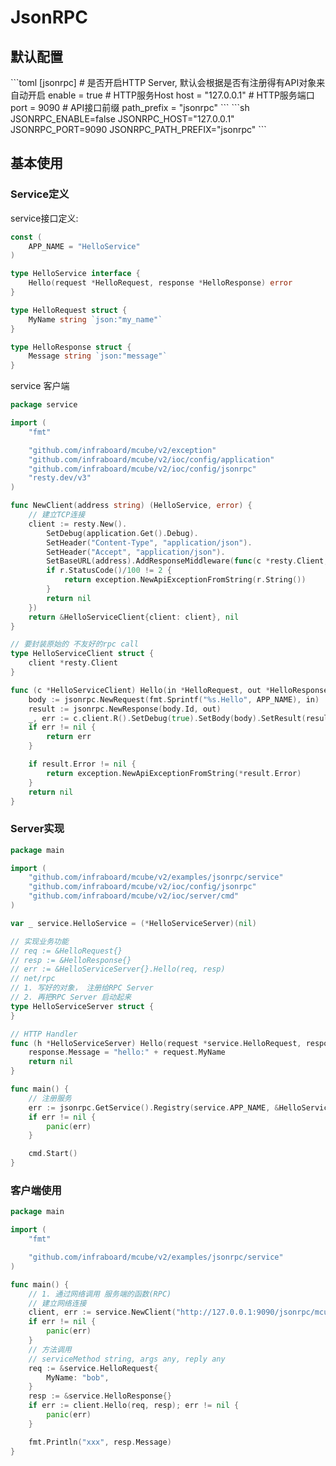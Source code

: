 
# JsonRPC

##  默认配置

<Tabs>
  <Tab label="toml">
```toml
[jsonrpc]
  # 是否开启HTTP Server, 默认会根据是否有注册得有API对象来自动开启
  enable = true
  # HTTP服务Host
  host = "127.0.0.1"
  # HTTP服务端口
  port = 9090
  # API接口前缀
  path_prefix = "jsonrpc"
```
  </Tab>
  <Tab label="env">
```sh
JSONRPC_ENABLE=false
JSONRPC_HOST="127.0.0.1"
JSONRPC_PORT=9090
JSONRPC_PATH_PREFIX="jsonrpc"
```
</Tab>
</Tabs>

## 基本使用

### Service定义

service接口定义:
```go
const (
	APP_NAME = "HelloService"
)

type HelloService interface {
	Hello(request *HelloRequest, response *HelloResponse) error
}

type HelloRequest struct {
	MyName string `json:"my_name"`
}

type HelloResponse struct {
	Message string `json:"message"`
}
```

service 客户端
```go
package service

import (
	"fmt"

	"github.com/infraboard/mcube/v2/exception"
	"github.com/infraboard/mcube/v2/ioc/config/application"
	"github.com/infraboard/mcube/v2/ioc/config/jsonrpc"
	"resty.dev/v3"
)

func NewClient(address string) (HelloService, error) {
	// 建立TCP连接
	client := resty.New().
		SetDebug(application.Get().Debug).
		SetHeader("Content-Type", "application/json").
		SetHeader("Accept", "application/json").
		SetBaseURL(address).AddResponseMiddleware(func(c *resty.Client, r *resty.Response) error {
		if r.StatusCode()/100 != 2 {
			return exception.NewApiExceptionFromString(r.String())
		}
		return nil
	})
	return &HelloServiceClient{client: client}, nil
}

// 要封装原始的 不友好的rpc call
type HelloServiceClient struct {
	client *resty.Client
}

func (c *HelloServiceClient) Hello(in *HelloRequest, out *HelloResponse) error {
	body := jsonrpc.NewRequest(fmt.Sprintf("%s.Hello", APP_NAME), in)
	result := jsonrpc.NewResponse(body.Id, out)
	_, err := c.client.R().SetDebug(true).SetBody(body).SetResult(result).Post("")
	if err != nil {
		return err
	}

	if result.Error != nil {
		return exception.NewApiExceptionFromString(*result.Error)
	}
	return nil
}
```

### Server实现

```go
package main

import (
	"github.com/infraboard/mcube/v2/examples/jsonrpc/service"
	"github.com/infraboard/mcube/v2/ioc/config/jsonrpc"
	"github.com/infraboard/mcube/v2/ioc/server/cmd"
)

var _ service.HelloService = (*HelloServiceServer)(nil)

// 实现业务功能
// req := &HelloRequest{}
// resp := &HelloResponse{}
// err := &HelloServiceServer{}.Hello(req, resp)
// net/rpc
// 1. 写好的对象， 注册给RPC Server
// 2. 再把RPC Server 启动起来
type HelloServiceServer struct {
}

// HTTP Handler
func (h *HelloServiceServer) Hello(request *service.HelloRequest, response *service.HelloResponse) error {
	response.Message = "hello:" + request.MyName
	return nil
}

func main() {
	// 注册服务
	err := jsonrpc.GetService().Registry(service.APP_NAME, &HelloServiceServer{})
	if err != nil {
		panic(err)
	}

	cmd.Start()
}
```

### 客户端使用

```go
package main

import (
	"fmt"

	"github.com/infraboard/mcube/v2/examples/jsonrpc/service"
)

func main() {
	// 1. 通过网络调用 服务端的函数(RPC)
	// 建立网络连接
	client, err := service.NewClient("http://127.0.0.1:9090/jsonrpc/mcube_app")
	if err != nil {
		panic(err)
	}
	// 方法调用
	// serviceMethod string, args any, reply any
	req := &service.HelloRequest{
		MyName: "bob",
	}
	resp := &service.HelloResponse{}
	if err := client.Hello(req, resp); err != nil {
		panic(err)
	}

	fmt.Println("xxx", resp.Message)
}
```